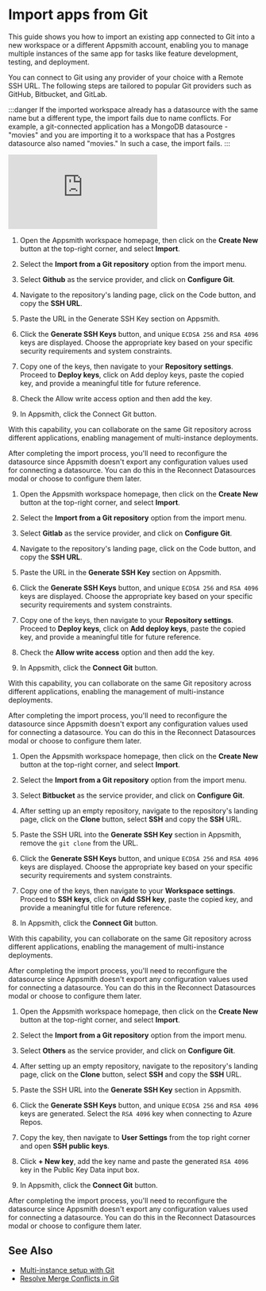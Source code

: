 
# Import apps from Git 

This guide shows you how to import an existing app connected to Git into a new workspace or a different Appsmith account, enabling you to manage multiple instances of the same app for tasks like feature development, testing, and deployment.

You can connect to Git using any provider of your choice with a Remote SSH URL. The following steps are tailored to popular Git providers such as GitHub, Bitbucket, and GitLab.

:::danger
If the imported workspace already has a datasource with the same name but a different type, the import fails due to name conflicts. For example, a git-connected application has a MongoDB datasource - "movies" and you are importing it to a workspace that has a Postgres datasource also named "movies." In such a case, the import fails.
:::

<Tabs queryString="import-repo">
<TabItem label="GitHub" value="github">


<div style={{ position: "relative", paddingBottom: "calc(50.520833333333336% + 41px)", height: "0", width: "100%" }}>
  <iframe src="https://demo.arcade.software/eRkh73W8KOhj9UcKygGZ?embed" frameborder="0" loading="lazy" webkitallowfullscreen mozallowfullscreen allowfullscreen style={{ position: "absolute", top: "0", left: "0", width: "100%", height: "100%", colorScheme: "light" }} title="Appsmith | Connect Data">
  </iframe>
</div>


1. Open the Appsmith workspace homepage, then click on the **Create New** button at the top-right corner, and select **Import**.

2. Select the **Import from a Git repository** option from the import menu.

3. Select **Github** as the service provider, and click on **Configure Git**.

4. Navigate to the repository's landing page, click on the Code button, and copy the **SSH URL**.

5. Paste the URL in the Generate SSH Key section on Appsmith.

6. Click the **Generate SSH Keys** button, and unique `ECDSA 256` and `RSA 4096` keys are displayed. Choose the appropriate key based on your specific security requirements and system constraints.

7. Copy one of the keys, then navigate to your **Repository settings**. Proceed to **Deploy keys**, click on Add deploy keys, paste the copied key, and provide a meaningful title for future reference.

8. Check the Allow write access option and then add the key.

9. In Appsmith, click the Connect Git button.

With this capability, you can collaborate on the same Git repository across different applications, enabling management of multi-instance deployments.


After completing the import process, you'll need to reconfigure the datasource since Appsmith doesn't export any configuration values used for connecting a datasource. You can do this in the Reconnect Datasources modal or choose to configure them later.




</TabItem>
<TabItem label="GitLab" value="gitlab">

1. Open the Appsmith workspace homepage, then click on the **Create New** button at the top-right corner, and select **Import**.

2. Select the **Import from a Git repository** option from the import menu.

3. Select **Gitlab** as the service provider, and click on **Configure Git**.

4. Navigate to the repository's landing page, click on the Code button, and copy the **SSH URL**.

5. Paste the URL in the **Generate SSH Key** section on Appsmith.

6. Click the **Generate SSH Keys** button, and unique `ECDSA 256` and `RSA 4096` keys are displayed. Choose the appropriate key based on your specific security requirements and system constraints.

7. Copy one of the keys, then navigate to your **Repository settings**. Proceed to **Deploy keys**, click on **Add deploy keys**, paste the copied key, and provide a meaningful title for future reference.

8. Check the **Allow write access** option and then add the key.

9. In Appsmith, click the **Connect Git** button.

With this capability, you can collaborate on the same Git repository across different applications, enabling the management of multi-instance deployments.


After completing the import process, you'll need to reconfigure the datasource since Appsmith doesn't export any configuration values used for connecting a datasource. You can do this in the Reconnect Datasources modal or choose to configure them later.



</TabItem>
<TabItem label="Bitbucket" value="bitbucket">


1. Open the Appsmith workspace homepage, then click on the **Create New** button at the top-right corner, and select **Import**.

2. Select the **Import from a Git repository** option from the import menu.

3. Select **Bitbucket** as the service provider, and click on **Configure Git**.

4. After setting up an empty repository, navigate to the repository's landing page, click on the **Clone** button, select **SSH** and copy the **SSH** URL.

5. Paste the SSH URL into the **Generate SSH Key** section in Appsmith, remove the `git clone` from the URL. 

6. Click the **Generate SSH Keys** button, and unique `ECDSA 256` and `RSA 4096` keys are displayed. Choose the appropriate key based on your specific security requirements and system constraints.

7. Copy one of the keys, then navigate to your **Workspace settings**. Proceed to **SSH keys**, click on **Add SSH key**, paste the copied key, and provide a meaningful title for future reference.

8. In Appsmith, click the **Connect Git** button.

With this capability, you can collaborate on the same Git repository across different applications, enabling the management of multi-instance deployments.


After completing the import process, you'll need to reconfigure the datasource since Appsmith doesn't export any configuration values used for connecting a datasource. You can do this in the Reconnect Datasources modal or choose to configure them later.


</TabItem>
<TabItem label="Azure Repos" value="azure">


1. Open the Appsmith workspace homepage, then click on the **Create New** button at the top-right corner, and select **Import**.

2. Select the **Import from a Git repository** option from the import menu.

3. Select **Others** as the service provider, and click on **Configure Git**.

4. After setting up an empty repository, navigate to the repository's landing page, click on the **Clone** button, select **SSH** and copy the **SSH** URL.

5. Paste the SSH URL into the **Generate SSH Key** section in Appsmith. 

6. Click the **Generate SSH Keys** button, and unique `ECDSA 256` and `RSA 4096` keys are generated. Select the `RSA 4096` key when connecting to Azure Repos.

7. Copy the key, then navigate to **User Settings** from the top right corner and open **SSH public keys**.

8. Click **+ New key**, add the key name and paste the generated `RSA 4096` key in the Public Key Data input box.

9. In Appsmith, click the **Connect Git** button.


After completing the import process, you'll need to reconfigure the datasource since Appsmith doesn't export any configuration values used for connecting a datasource. You can do this in the Reconnect Datasources modal or choose to configure them later.


</TabItem>
</Tabs>






## See Also

* [Multi-instance setup with Git](/advanced-concepts/version-control-with-git/environments-with-git)
* [Resolve Merge Conflicts in Git](/advanced-concepts/version-control-with-git/guides/resolve-merge-conflicts-in-git)